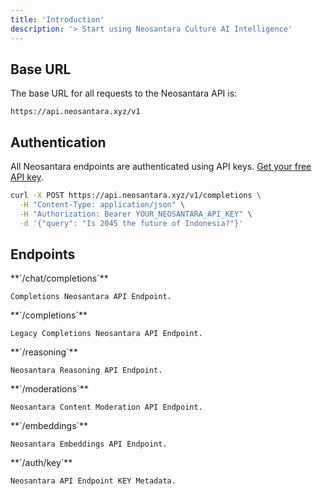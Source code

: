 ```yaml
---
title: 'Introduction'
description: '> Start using Neosantara Culture AI Intelligence'
---
```


## Base URL

The base URL for all requests to the Neosantara API is:

```plaintext with prefix /v1
https://api.neosantara.xyz/v1
```

## Authentication

All Neosantara endpoints are authenticated using API keys.
[Get your free API key](https://neosantara.xyz).

```bash icon="terminal"
curl -X POST https://api.neosantara.xyz/v1/completions \
  -H "Content-Type: application/json" \
  -H "Authorization: Bearer YOUR_NEOSANTARA_API_KEY" \
  -d '{"query": "Is 2045 the future of Indonesia?"}'
```

## Endpoints

<CardGroup cols={6}>
  <Card icon="magnifying-glass" horizontal href="/api-reference/chat/create-chat-completions">
    **`/chat/completions`**

    Completions Neosantara API Endpoint.
  </Card>
  
  <Card icon="magnifying-glass" horizontal href="/api-reference/completions">
    **`/completions`**

    Legacy Completions Neosantara API Endpoint.
  </Card>

  <Card icon="file-lines" horizontal href="/api-reference/reasoning/enhanced-reasoning-completion">
    **`/reasoning`**

    Neosantara Reasoning API Endpoint.
  </Card>

  <Card icon="circle-nodes" horizontal href="/api-reference/moderations">
    **`/moderations`**

    Neosantara Content Moderation API Endpoint.
  </Card>
  
  <Card icon="circle-nodes" horizontal href="/api-reference/embeddings">
    **`/embeddings`**

    Neosantara Embeddings API Endpoint.
  </Card>
  
  <Card icon="circle-nodes" horizontal href="/api-reference/auth/key">
    **`/auth/key`**

    Neosantara API Endpoint KEY Metadata.
  </Card>
</CardGroup>